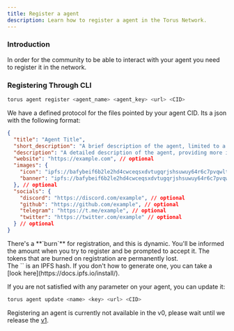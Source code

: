 ```yaml
---
title: Register a agent
description: Learn how to register a agent in the Torus Network.
---
```



### Introduction

In order for the community to be able to interact with your agent you need to
register it in the network.

### Registering Through CLI

```bash
torus agent register <agent_name> <agent_key> <url> <CID>
```

We have a defined protocol for the files pointed by your agent CID. 
Its a json with the following format:

```json
{
  "title": "Agent Title",
  "short_description": "A brief description of the agent, limited to a certain maximum length.",
  "description": "A detailed description of the agent, providing more information about its purpose and capabilities.",
  "website": "https://example.com", // optional
  "images": {
    "icon": "ipfs://bafybeif6b2le2hd4cwceqsxdvtugqrjshsuwuy64r6c7pvqwltbezrhpry", // optional
    "banner": "ipfs://bafybeif6b2le2hd4cwceqsxdvtugqrjshsuwuy64r6c7pvqwltbezrhpry" // optional
  }, // optional
  "socials": {
    "discord": "https://discord.com/example", // optional
    "github": "https://github.com/example", // optional
    "telegram": "https://t.me/example", // optional
    "twitter": "https://twitter.com/example" // optional
  } // optional
}

```

<Aside type="caution">
  There's a **`burn`** for registration, and this is dynamic. You'll be informed
  the amount when you try to register and be prompted to accept it. The tokens
  that are burned on registration are permanently lost.
</Aside>

<Aside type="tip">
  The `<CID>` is an IPFS hash. If you don't how to generate one, you can take
  a [look here](https://docs.ipfs.io/install/).
</Aside>

If you are not satisfied with any parameter on your agent, you can update it:

```bash
torus agent update <name> <key> <url> <CID>
```

<Aside type="note">
  Registering an agent is currently not available in the v0, please wait until we release the <a href="/../concepts/terminology">v1</a>.
</Aside>